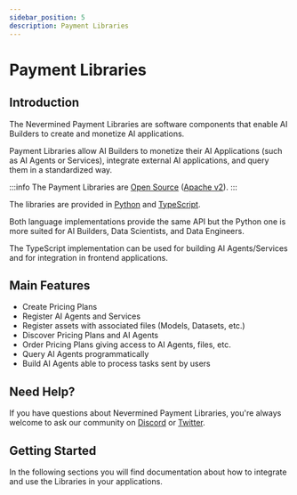 ```yaml
---
sidebar_position: 5
description: Payment Libraries
---
```


# Payment Libraries

## Introduction

The Nevermined Payment Libraries are software components that enable AI Builders to create and monetize AI applications.

Payment Libraries allow AI Builders to monetize their AI Applications (such as AI Agents or Services), integrate external AI applications, and query them in a standardized way.

:::info 
The Payment Libraries are <ins>Open Source</ins> ([Apache v2](https://www.apache.org/licenses/LICENSE-2.0)). 
:::

The libraries are provided in [Python](https://github.com/nevermined-io/payments-py) and
[TypeScript](https://github.com/nevermined-io/payments).

Both language implementations provide the same API but the Python one is more suited for AI
Builders, Data Scientists, and Data Engineers.

The TypeScript implementation can be used for building AI Agents/Services and for integration in frontend applications.

## Main Features

- Create Pricing Plans
- Register AI Agents and Services
- Register assets with associated files (Models, Datasets, etc.)
- Discover Pricing Plans and AI Agents
- Order Pricing Plans giving access to AI Agents, files, etc.
- Query AI Agents programmatically
- Build AI Agents able to process tasks sent by users

## Need Help?

If you have questions about Nevermined Payment Libraries, you're always welcome to ask our community on [Discord](https://discord.gg/GZju2qScKq) or [Twitter](https://twitter.com/nevermined_io).

## Getting Started

In the following sections you will find documentation about how to integrate and use the Libraries in your applications.


<DocCardList />
